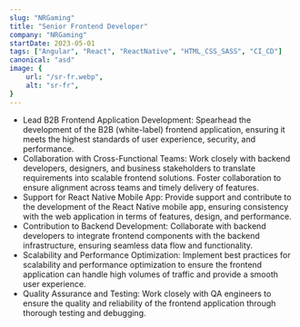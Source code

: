```yaml
---
slug: "NRGaming"
title: "Senior Frontend Developer"
company: "NRGaming"
startDate: 2023-05-01
tags: ["Angular", "React", "ReactNative", "HTML_CSS_SASS", "CI_CD"]
canonical: "asd"
image: {
    url: "/sr-fr.webp",
    alt: "sr-fr",
}
---
```


- Lead B2B Frontend Application Development: Spearhead the development of the B2B (white-label) frontend application, ensuring it meets the highest standards of user experience, security, and performance.
- Collaboration with Cross-Functional Teams: Work closely with backend developers, designers, and business stakeholders to translate requirements into scalable frontend solutions. Foster collaboration to ensure alignment across teams and timely delivery of features.
- Support for React Native Mobile App: Provide support and contribute to the development of the React Native mobile app, ensuring consistency with the web application in terms of features, design, and performance.
- Contribution to Backend Development: Collaborate with backend developers to integrate frontend components with the backend infrastructure, ensuring seamless data flow and functionality.
- Scalability and Performance Optimization: Implement best practices for scalability and performance optimization to ensure the frontend application can handle high volumes of traffic and provide a smooth user experience.
- Quality Assurance and Testing: Work closely with QA engineers to ensure the quality and reliability of the frontend application through thorough testing and debugging.
